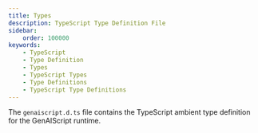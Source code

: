 ```yaml
---
title: Types
description: TypeScript Type Definition File
sidebar:
    order: 100000
keywords:
    - TypeScript
    - Type Definition
    - Types
    - TypeScript Types
    - Type Definitions
    - TypeScript Type Definitions
---
```



The `genaiscript.d.ts` file contains the TypeScript ambient type definition
for the GenAIScript runtime.

<Code title="genaiscript.d.ts" code={src} wrap={true} lang="typescript" />